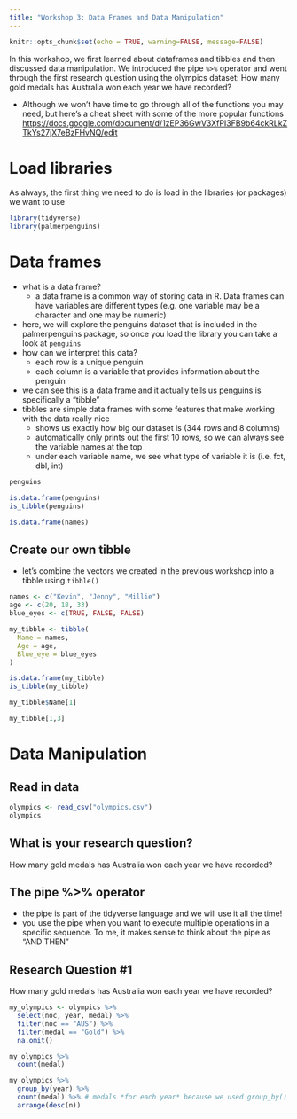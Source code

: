 ```yaml
---
title: "Workshop 3: Data Frames and Data Manipulation"
---
```


```r
knitr::opts_chunk$set(echo = TRUE, warning=FALSE, message=FALSE)
```


In this workshop, we first learned about dataframes and tibbles and then discussed data manipulation. We introduced the pipe `%>%` operator and went through the first research question using the olympics dataset: How many gold medals has Australia won each year we have recorded?

- Although we won't have time to go through all of the functions you may need, but here's a cheat sheet with some of the more popular functions <https://docs.google.com/document/d/1zEP36GwV3XfPI3FB9b64ckRLkZTkYs27jX7eBzFHvNQ/edit>

# Load libraries

As always, the first thing we need to do is load in the libraries (or packages) we want to use

```r
library(tidyverse)
library(palmerpenguins)
```


# Data frames

- what is a data frame?
  - a data frame is a common way of storing data in R. Data frames can have variables are different types (e.g. one variable may be a character and one may be numeric)
- here, we will explore the penguins dataset that is included in the palmerpenguins package, so once you load the library you can take a look at `penguins`
- how can we interpret this data?
  - each row is a unique penguin
  - each column is a variable that provides information about the penguin 
- we can see this is a data frame and it actually tells us penguins is specifically a "tibble"
- tibbles are simple data frames with some features that make working with the data really nice
  - shows us exactly how big our dataset is (344 rows and 8 columns)
  - automatically only prints out the first 10 rows, so we can always see the variable names at the top
  - under each variable name, we see what type of variable it is (i.e. fct, dbl, int)

```r
penguins

is.data.frame(penguins)
is_tibble(penguins)

is.data.frame(names)
```

## Create our own tibble

- let's combine the vectors we created in the previous workshop into a tibble using `tibble()`

```r
names <- c("Kevin", "Jenny", "Millie")
age <- c(20, 18, 33)
blue_eyes <- c(TRUE, FALSE, FALSE)

my_tibble <- tibble(
  Name = names,
  Age = age,
  Blue_eye = blue_eyes
)

is.data.frame(my_tibble)
is_tibble(my_tibble)

my_tibble$Name[1]

my_tibble[1,3]


```

# Data Manipulation

## Read in data

```r
olympics <- read_csv("olympics.csv")
olympics
```

## What is your research question?

How many gold medals has Australia won each year we have recorded?

## The pipe %>% operator

- the pipe is part of the tidyverse language and we will use it all the time!
- you use the pipe when you want to execute multiple operations in a specific sequence. To me, it makes sense to think about the pipe as "AND THEN"

## Research Question #1

How many gold medals has Australia won each year we have recorded?

```r
my_olympics <- olympics %>% 
  select(noc, year, medal) %>% 
  filter(noc == "AUS") %>% 
  filter(medal == "Gold") %>% 
  na.omit()

my_olympics %>% 
  count(medal) 

my_olympics %>% 
  group_by(year) %>% 
  count(medal) %>% # medals *for each year* because we used group_by()
  arrange(desc(n))

```


